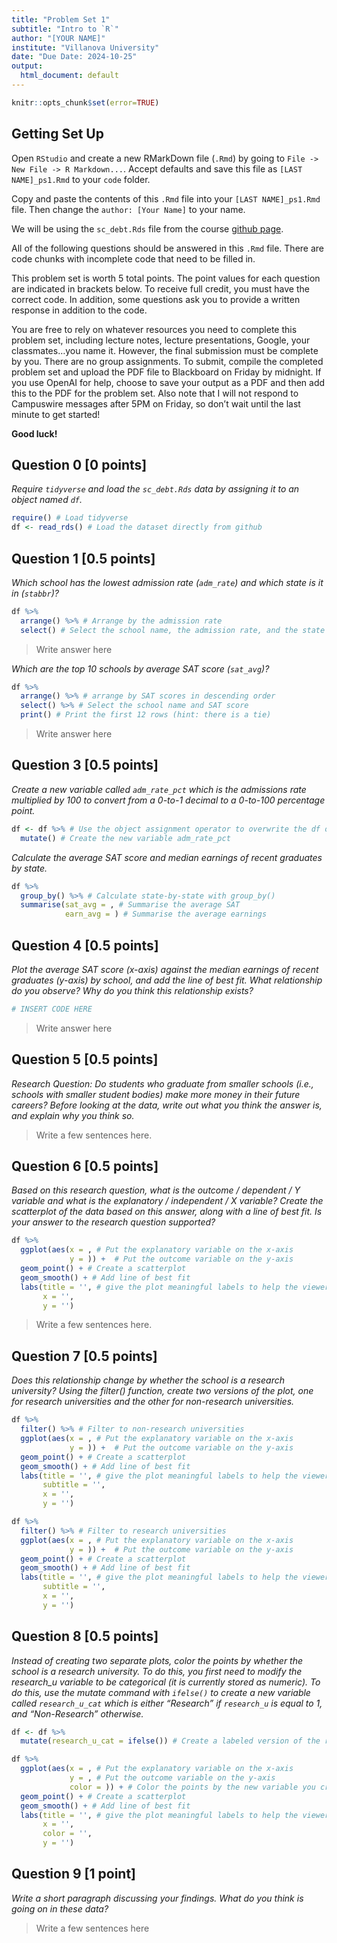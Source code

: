 ```yaml
---
title: "Problem Set 1"
subtitle: "Intro to `R`"
author: "[YOUR NAME]"
institute: "Villanova University"
date: "Due Date: 2024-10-25"
output:
  html_document: default
---
```


```r
knitr::opts_chunk$set(error=TRUE)
```


## Getting Set Up

Open `RStudio` and create a new RMarkDown file (`.Rmd`) by going to `File -> New File -> R Markdown...`.
Accept defaults and save this file as `[LAST NAME]_ps1.Rmd` to your `code` folder.

Copy and paste the contents of this `.Rmd` file into your `[LAST NAME]_ps1.Rmd` file. Then change the `author: [Your Name]` to your name.

We will be using the `sc_debt.Rds` file from the course [github page](https://github.com/rweldzius/PSC7000_F2024/raw/main/Data/sc_debt.Rds).

All of the following questions should be answered in this `.Rmd` file. There are code chunks with incomplete code that need to be filled in. 

This problem set is worth 5 total points. The point values for each question are indicated in brackets below. To receive full credit, you must have the correct code. In addition, some questions ask you to provide a written response in addition to the code.

You are free to rely on whatever resources you need to complete this problem set, including lecture notes, lecture presentations, Google, your classmates...you name it. However, the final submission must be complete by you. There are no group assignments. To submit, compile the completed problem set and upload the PDF file to Blackboard on Friday by midnight. If you use OpenAI for help, choose to save your output as a PDF and then add this to the PDF for the problem set. Also note that I will not respond to Campuswire messages after 5PM on Friday, so don't wait until the last minute to get started!

**Good luck!**


## Question 0 [0 points]
*Require `tidyverse` and load the `sc_debt.Rds` data by assigning it to an object named `df`.*
```r
require() # Load tidyverse
df <- read_rds() # Load the dataset directly from github
```


## Question 1 [0.5 points]
*Which school has the lowest admission rate (`adm_rate`) and which state is it in (`stabbr`)?*
```r
df %>% 
  arrange() %>% # Arrange by the admission rate
  select() # Select the school name, the admission rate, and the state
```

> Write answer here

*Which are the top 10 schools by average SAT score (`sat_avg`)?*
```r
df %>%
  arrange() %>% # arrange by SAT scores in descending order
  select() %>% # Select the school name and SAT score
  print() # Print the first 12 rows (hint: there is a tie)
```

> Write answer here

## Question 3 [0.5 points]
*Create a new variable called `adm_rate_pct` which is the admissions rate multiplied by 100 to convert from a 0-to-1 decimal to a 0-to-100 percentage point.*

```r
df <- df %>% # Use the object assignment operator to overwrite the df object
  mutate() # Create the new variable adm_rate_pct
```

*Calculate the average SAT score and median earnings of recent graduates by state.*
```r
df %>%
  group_by() %>% # Calculate state-by-state with group_by()
  summarise(sat_avg = , # Summarise the average SAT
            earn_avg = ) # Summarise the average earnings
```

## Question 4 [0.5 points]
*Plot the average SAT score (x-axis) against the median earnings of recent graduates (y-axis) by school, and add the line of best fit. What relationship do you observe? Why do you think this relationship exists?*
```r
# INSERT CODE HERE
```

> Write answer here

## Question 5 [0.5 points]
*Research Question: Do students who graduate from smaller schools (i.e., schools with smaller student bodies) make more money in their future careers? Before looking at the data, write out what you think the answer is, and explain why you think so.*

> Write a few sentences here.

## Question 6 [0.5 points]
*Based on this research question, what is the outcome / dependent / $Y$ variable and what is the explanatory / independent / $X$ variable? Create the scatterplot of the data based on this answer, along with a line of best fit. Is your answer to the research question supported?*
```r
df %>%
  ggplot(aes(x = , # Put the explanatory variable on the x-axis
             y = )) +  # Put the outcome variable on the y-axis
  geom_point() + # Create a scatterplot
  geom_smooth() + # Add line of best fit
  labs(title = '', # give the plot meaningful labels to help the viewer understand it
       x = '',
       y = '')
```

> Write a few sentences here.

## Question 7 [0.5 points]
*Does this relationship change by whether the school is a research university? Using the filter() function, create two versions of the plot, one for research universities and the other for non-research universities.*

```r
df %>%
  filter() %>% # Filter to non-research universities
  ggplot(aes(x = , # Put the explanatory variable on the x-axis
             y = )) +  # Put the outcome variable on the y-axis
  geom_point() + # Create a scatterplot
  geom_smooth() + # Add line of best fit
  labs(title = '', # give the plot meaningful labels to help the viewer understand it
       subtitle = '', 
       x = '',
       y = '')

df %>%
  filter() %>% # Filter to research universities
  ggplot(aes(x = , # Put the explanatory variable on the x-axis
             y = )) +  # Put the outcome variable on the y-axis
  geom_point() + # Create a scatterplot
  geom_smooth() + # Add line of best fit
  labs(title = '', # give the plot meaningful labels to help the viewer understand it
       subtitle = '', 
       x = '',
       y = '')
```


## Question 8 [0.5 points]
*Instead of creating two separate plots, color the points by whether the school is a research university. To do this, you first need to modify the research_u variable to be categorical (it is currently stored as numeric). To do this, use the mutate command with `ifelse()` to create a new variable called `research_u_cat` which is either "Research" if `research_u` is equal to 1, and "Non-Research" otherwise.*
```r
df <- df %>%
  mutate(research_u_cat = ifelse()) # Create a labeled version of the research_u variable

df %>%
  ggplot(aes(x = , # Put the explanatory variable on the x-axis
             y = , # Put the outcome variable on the y-axis
             color = )) + # Color the points by the new variable you created above
  geom_point() + # Create a scatterplot
  geom_smooth() + # Add line of best fit
  labs(title = '', # give the plot meaningful labels to help the viewer understand it
       x = '',
       color = '',
       y = '')
```

## Question 9 [1 point]
*Write a short paragraph discussing your findings. What do you think is going on in these data?*

> Write a few sentences here


